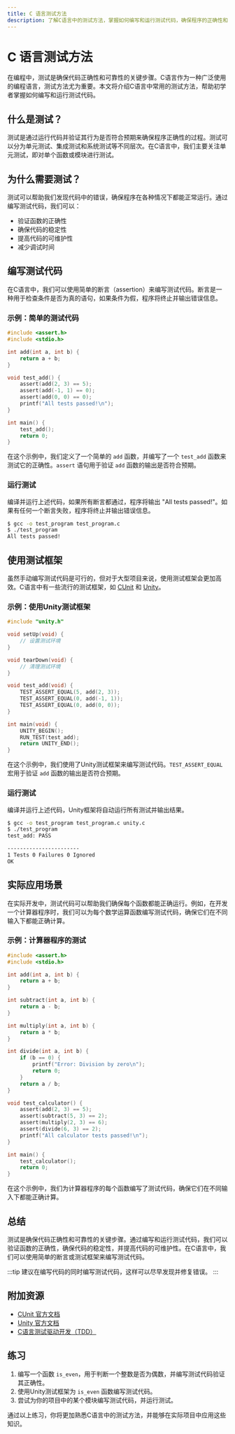 ```yaml
---
title: C 语言测试方法
description: 了解C语言中的测试方法，掌握如何编写和运行测试代码，确保程序的正确性和可靠性。
---
```


# C 语言测试方法

在编程中，测试是确保代码正确性和可靠性的关键步骤。C语言作为一种广泛使用的编程语言，测试方法尤为重要。本文将介绍C语言中常用的测试方法，帮助初学者掌握如何编写和运行测试代码。

## 什么是测试？

测试是通过运行代码并验证其行为是否符合预期来确保程序正确性的过程。测试可以分为单元测试、集成测试和系统测试等不同层次。在C语言中，我们主要关注单元测试，即对单个函数或模块进行测试。

## 为什么需要测试？

测试可以帮助我们发现代码中的错误，确保程序在各种情况下都能正常运行。通过编写测试代码，我们可以：

- 验证函数的正确性
- 确保代码的稳定性
- 提高代码的可维护性
- 减少调试时间

## 编写测试代码

在C语言中，我们可以使用简单的断言（assertion）来编写测试代码。断言是一种用于检查条件是否为真的语句，如果条件为假，程序将终止并输出错误信息。

### 示例：简单的测试代码

```c
#include <assert.h>
#include <stdio.h>

int add(int a, int b) {
    return a + b;
}

void test_add() {
    assert(add(2, 3) == 5);
    assert(add(-1, 1) == 0);
    assert(add(0, 0) == 0);
    printf("All tests passed!\n");
}

int main() {
    test_add();
    return 0;
}
```

在这个示例中，我们定义了一个简单的 `add` 函数，并编写了一个 `test_add` 函数来测试它的正确性。`assert` 语句用于验证 `add` 函数的输出是否符合预期。

### 运行测试

编译并运行上述代码，如果所有断言都通过，程序将输出 "All tests passed!"。如果有任何一个断言失败，程序将终止并输出错误信息。

```bash
$ gcc -o test_program test_program.c
$ ./test_program
All tests passed!
```

## 使用测试框架

虽然手动编写测试代码是可行的，但对于大型项目来说，使用测试框架会更加高效。C语言中有一些流行的测试框架，如 [CUnit](http://cunit.sourceforge.net/) 和 [Unity](https://github.com/ThrowTheSwitch/Unity)。

### 示例：使用Unity测试框架

```c
#include "unity.h"

void setUp(void) {
    // 设置测试环境
}

void tearDown(void) {
    // 清理测试环境
}

void test_add(void) {
    TEST_ASSERT_EQUAL(5, add(2, 3));
    TEST_ASSERT_EQUAL(0, add(-1, 1));
    TEST_ASSERT_EQUAL(0, add(0, 0));
}

int main(void) {
    UNITY_BEGIN();
    RUN_TEST(test_add);
    return UNITY_END();
}
```

在这个示例中，我们使用了Unity测试框架来编写测试代码。`TEST_ASSERT_EQUAL` 宏用于验证 `add` 函数的输出是否符合预期。

### 运行测试

编译并运行上述代码，Unity框架将自动运行所有测试并输出结果。

```bash
$ gcc -o test_program test_program.c unity.c
$ ./test_program
test_add: PASS

-----------------------
1 Tests 0 Failures 0 Ignored
OK
```

## 实际应用场景

在实际开发中，测试代码可以帮助我们确保每个函数都能正确运行。例如，在开发一个计算器程序时，我们可以为每个数学运算函数编写测试代码，确保它们在不同输入下都能正确计算。

### 示例：计算器程序的测试

```c
#include <assert.h>
#include <stdio.h>

int add(int a, int b) {
    return a + b;
}

int subtract(int a, int b) {
    return a - b;
}

int multiply(int a, int b) {
    return a * b;
}

int divide(int a, int b) {
    if (b == 0) {
        printf("Error: Division by zero\n");
        return 0;
    }
    return a / b;
}

void test_calculator() {
    assert(add(2, 3) == 5);
    assert(subtract(5, 3) == 2);
    assert(multiply(2, 3) == 6);
    assert(divide(6, 3) == 2);
    printf("All calculator tests passed!\n");
}

int main() {
    test_calculator();
    return 0;
}
```

在这个示例中，我们为计算器程序的每个函数编写了测试代码，确保它们在不同输入下都能正确计算。

## 总结

测试是确保代码正确性和可靠性的关键步骤。通过编写和运行测试代码，我们可以验证函数的正确性，确保代码的稳定性，并提高代码的可维护性。在C语言中，我们可以使用简单的断言或测试框架来编写测试代码。

:::tip
建议在编写代码的同时编写测试代码，这样可以尽早发现并修复错误。
:::

## 附加资源

- [CUnit 官方文档](http://cunit.sourceforge.net/)
- [Unity 官方文档](https://github.com/ThrowTheSwitch/Unity)
- [C语言测试驱动开发（TDD）](https://en.wikipedia.org/wiki/Test-driven_development)

## 练习

1. 编写一个函数 `is_even`，用于判断一个整数是否为偶数，并编写测试代码验证其正确性。
2. 使用Unity测试框架为 `is_even` 函数编写测试代码。
3. 尝试为你的项目中的某个模块编写测试代码，并运行测试。

通过以上练习，你将更加熟悉C语言中的测试方法，并能够在实际项目中应用这些知识。